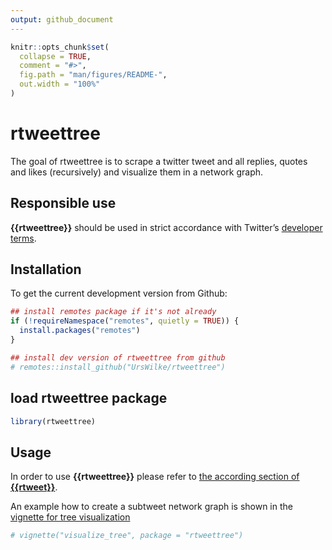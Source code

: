 ```yaml
---
output: github_document
---
```


<!-- README.md is generated from README.Rmd. Please edit that file -->

```r
knitr::opts_chunk$set(
  collapse = TRUE,
  comment = "#>",
  fig.path = "man/figures/README-",
  out.width = "100%"
)
```
# rtweettree

<!-- badges: start -->
<!-- badges: end -->

The goal of rtweettree is to scrape a twitter tweet and all replies, quotes and likes (recursively) and visualize them in a network graph.

## Responsible use

**{{rtweettree}}** should be used in strict accordance with Twitter's [developer terms](https://developer.twitter.com/en/developer-terms/more-on-restricted-use-cases).

## Installation

To get the current development version from Github:

```r
## install remotes package if it's not already
if (!requireNamespace("remotes", quietly = TRUE)) {
  install.packages("remotes")
}

## install dev version of rtweettree from github
# remotes::install_github("UrsWilke/rtweettree")
```

## load rtweettree package
```r
library(rtweettree)
```

## Usage

In order to use **{{rtweettree}}** please refer to [the according section of **{{rtweet}}**](https://github.com/ropensci/rtweet#usage).

An example how to create a subtweet network graph is shown in the [vignette for tree visualization](https://github.com/urswilke/rtweettree/blob/master/vignettes/visualize_tree.Rmd)

```r
# vignette("visualize_tree", package = "rtweettree")
```

